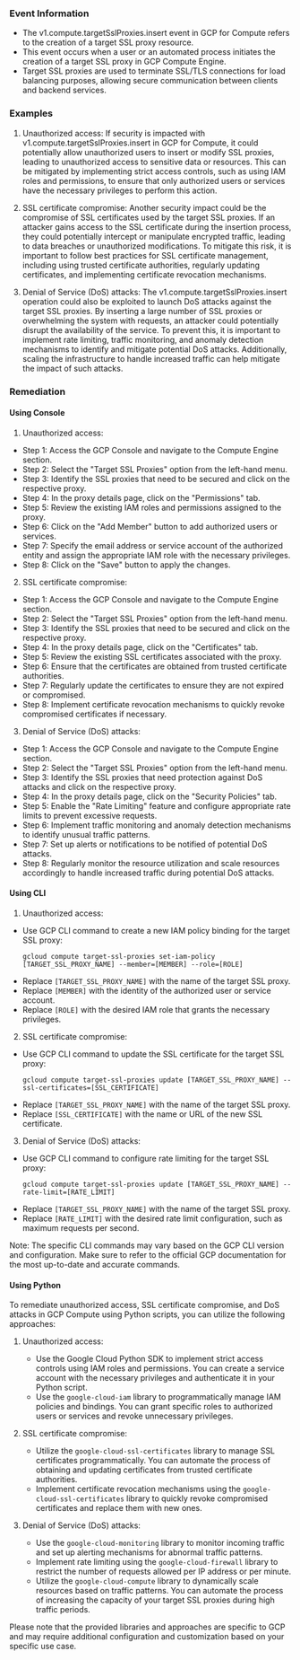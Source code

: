 
### Event Information

- The v1.compute.targetSslProxies.insert event in GCP for Compute refers to the creation of a target SSL proxy resource.
- This event occurs when a user or an automated process initiates the creation of a target SSL proxy in GCP Compute Engine.
- Target SSL proxies are used to terminate SSL/TLS connections for load balancing purposes, allowing secure communication between clients and backend services.


### Examples

1. Unauthorized access: If security is impacted with v1.compute.targetSslProxies.insert in GCP for Compute, it could potentially allow unauthorized users to insert or modify SSL proxies, leading to unauthorized access to sensitive data or resources. This can be mitigated by implementing strict access controls, such as using IAM roles and permissions, to ensure that only authorized users or services have the necessary privileges to perform this action.

2. SSL certificate compromise: Another security impact could be the compromise of SSL certificates used by the target SSL proxies. If an attacker gains access to the SSL certificate during the insertion process, they could potentially intercept or manipulate encrypted traffic, leading to data breaches or unauthorized modifications. To mitigate this risk, it is important to follow best practices for SSL certificate management, including using trusted certificate authorities, regularly updating certificates, and implementing certificate revocation mechanisms.

3. Denial of Service (DoS) attacks: The v1.compute.targetSslProxies.insert operation could also be exploited to launch DoS attacks against the target SSL proxies. By inserting a large number of SSL proxies or overwhelming the system with requests, an attacker could potentially disrupt the availability of the service. To prevent this, it is important to implement rate limiting, traffic monitoring, and anomaly detection mechanisms to identify and mitigate potential DoS attacks. Additionally, scaling the infrastructure to handle increased traffic can help mitigate the impact of such attacks.

### Remediation

#### Using Console

1. Unauthorized access:
- Step 1: Access the GCP Console and navigate to the Compute Engine section.
- Step 2: Select the "Target SSL Proxies" option from the left-hand menu.
- Step 3: Identify the SSL proxies that need to be secured and click on the respective proxy.
- Step 4: In the proxy details page, click on the "Permissions" tab.
- Step 5: Review the existing IAM roles and permissions assigned to the proxy.
- Step 6: Click on the "Add Member" button to add authorized users or services.
- Step 7: Specify the email address or service account of the authorized entity and assign the appropriate IAM role with the necessary privileges.
- Step 8: Click on the "Save" button to apply the changes.

2. SSL certificate compromise:
- Step 1: Access the GCP Console and navigate to the Compute Engine section.
- Step 2: Select the "Target SSL Proxies" option from the left-hand menu.
- Step 3: Identify the SSL proxies that need to be secured and click on the respective proxy.
- Step 4: In the proxy details page, click on the "Certificates" tab.
- Step 5: Review the existing SSL certificates associated with the proxy.
- Step 6: Ensure that the certificates are obtained from trusted certificate authorities.
- Step 7: Regularly update the certificates to ensure they are not expired or compromised.
- Step 8: Implement certificate revocation mechanisms to quickly revoke compromised certificates if necessary.

3. Denial of Service (DoS) attacks:
- Step 1: Access the GCP Console and navigate to the Compute Engine section.
- Step 2: Select the "Target SSL Proxies" option from the left-hand menu.
- Step 3: Identify the SSL proxies that need protection against DoS attacks and click on the respective proxy.
- Step 4: In the proxy details page, click on the "Security Policies" tab.
- Step 5: Enable the "Rate Limiting" feature and configure appropriate rate limits to prevent excessive requests.
- Step 6: Implement traffic monitoring and anomaly detection mechanisms to identify unusual traffic patterns.
- Step 7: Set up alerts or notifications to be notified of potential DoS attacks.
- Step 8: Regularly monitor the resource utilization and scale resources accordingly to handle increased traffic during potential DoS attacks.

#### Using CLI

1. Unauthorized access:
- Use GCP CLI command to create a new IAM policy binding for the target SSL proxy:
  ```
  gcloud compute target-ssl-proxies set-iam-policy [TARGET_SSL_PROXY_NAME] --member=[MEMBER] --role=[ROLE]
  ```
- Replace `[TARGET_SSL_PROXY_NAME]` with the name of the target SSL proxy.
- Replace `[MEMBER]` with the identity of the authorized user or service account.
- Replace `[ROLE]` with the desired IAM role that grants the necessary privileges.

2. SSL certificate compromise:
- Use GCP CLI command to update the SSL certificate for the target SSL proxy:
  ```
  gcloud compute target-ssl-proxies update [TARGET_SSL_PROXY_NAME] --ssl-certificates=[SSL_CERTIFICATE]
  ```
- Replace `[TARGET_SSL_PROXY_NAME]` with the name of the target SSL proxy.
- Replace `[SSL_CERTIFICATE]` with the name or URL of the new SSL certificate.

3. Denial of Service (DoS) attacks:
- Use GCP CLI command to configure rate limiting for the target SSL proxy:
  ```
  gcloud compute target-ssl-proxies update [TARGET_SSL_PROXY_NAME] --rate-limit=[RATE_LIMIT]
  ```
- Replace `[TARGET_SSL_PROXY_NAME]` with the name of the target SSL proxy.
- Replace `[RATE_LIMIT]` with the desired rate limit configuration, such as maximum requests per second.

Note: The specific CLI commands may vary based on the GCP CLI version and configuration. Make sure to refer to the official GCP documentation for the most up-to-date and accurate commands.

#### Using Python

To remediate unauthorized access, SSL certificate compromise, and DoS attacks in GCP Compute using Python scripts, you can utilize the following approaches:

1. Unauthorized access:
   - Use the Google Cloud Python SDK to implement strict access controls using IAM roles and permissions. You can create a service account with the necessary privileges and authenticate it in your Python script.
   - Use the `google-cloud-iam` library to programmatically manage IAM policies and bindings. You can grant specific roles to authorized users or services and revoke unnecessary privileges.

2. SSL certificate compromise:
   - Utilize the `google-cloud-ssl-certificates` library to manage SSL certificates programmatically. You can automate the process of obtaining and updating certificates from trusted certificate authorities.
   - Implement certificate revocation mechanisms using the `google-cloud-ssl-certificates` library to quickly revoke compromised certificates and replace them with new ones.

3. Denial of Service (DoS) attacks:
   - Use the `google-cloud-monitoring` library to monitor incoming traffic and set up alerting mechanisms for abnormal traffic patterns.
   - Implement rate limiting using the `google-cloud-firewall` library to restrict the number of requests allowed per IP address or per minute.
   - Utilize the `google-cloud-compute` library to dynamically scale resources based on traffic patterns. You can automate the process of increasing the capacity of your target SSL proxies during high traffic periods.

Please note that the provided libraries and approaches are specific to GCP and may require additional configuration and customization based on your specific use case.

